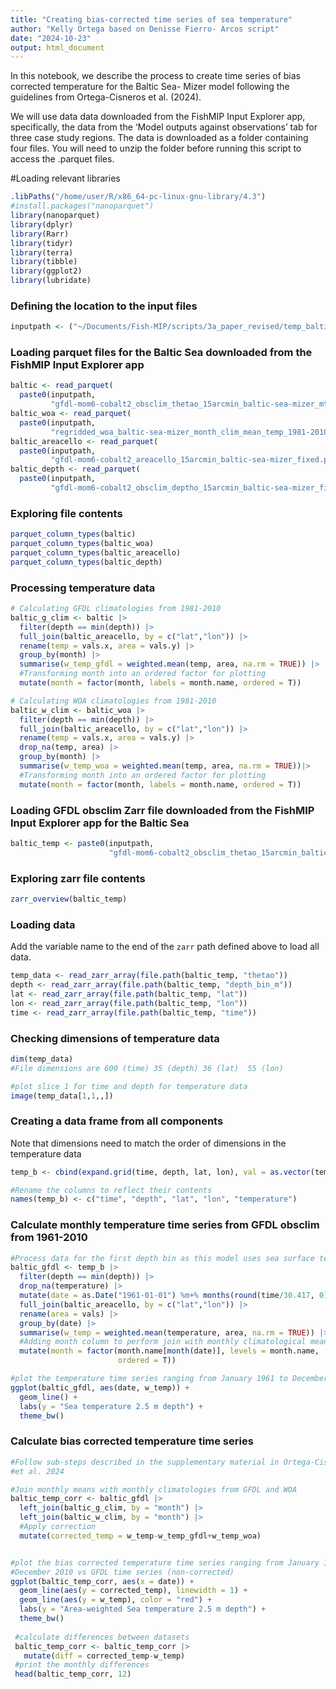```yaml
---
title: "Creating bias-corrected time series of sea temperature"
author: "Kelly Ortega based on Denisse Fierro- Arcos script"
date: "2024-10-23"
output: html_document
---
```

In this notebook, we describe the process to create time series of bias corrected temperature for the Baltic Sea- Mizer model following the guidelines from Ortega-Cisneros et al. (2024).

We will use data data downloaded from the FishMIP Input Explorer app, specifically, the data from the 'Model outputs against observations' tab for three case study regions. The data is downloaded as a folder containing four files. You will need to unzip the folder before running this script to access the .parquet files.

#Loading relevant libraries

```r
.libPaths("/home/user/R/x86_64-pc-linux-gnu-library/4.3")
#install.packages("nanoparquet")
library(nanoparquet)
library(dplyr)
library(Rarr)
library(tidyr)
library(terra)
library(tibble)
library(ggplot2)
library(lubridate)
```

### Defining the location to the input files
```r
inputpath <- ("~/Documents/Fish-MIP/scripts/3a_paper_revised/temp_baltic-sea-mizer/")
```

### Loading parquet files for the Baltic Sea downloaded from the FishMIP Input Explorer app 
```r
baltic <- read_parquet(
  paste0(inputpath,
         "gfdl-mom6-cobalt2_obsclim_thetao_15arcmin_baltic-sea-mizer_mthly_clim_mean_1981_2010.parquet"))
baltic_woa <- read_parquet(
  paste0(inputpath,
         "regridded_woa_baltic-sea-mizer_month_clim_mean_temp_1981-2010.parquet"))
baltic_areacello <- read_parquet(
  paste0(inputpath,
         "gfdl-mom6-cobalt2_areacello_15arcmin_baltic-sea-mizer_fixed.parquet"))
baltic_depth <- read_parquet(
  paste0(inputpath,
         "gfdl-mom6-cobalt2_obsclim_deptho_15arcmin_baltic-sea-mizer_fixed.parquet")) 
```

### Exploring file contents
```r
parquet_column_types(baltic)
parquet_column_types(baltic_woa)
parquet_column_types(baltic_areacello)
parquet_column_types(baltic_depth)
```

### Processing temperature data
```r
# Calculating GFDL climatologies from 1981-2010
baltic_g_clim <- baltic |>
  filter(depth == min(depth)) |>
  full_join(baltic_areacello, by = c("lat","lon")) |>
  rename(temp = vals.x, area = vals.y) |>
  group_by(month) |>
  summarise(w_temp_gfdl = weighted.mean(temp, area, na.rm = TRUE)) |>
  #Transforming month into an ordered factor for plotting
  mutate(month = factor(month, labels = month.name, ordered = T))

# Calculating WOA climatologies from 1981-2010
baltic_w_clim <- baltic_woa |>
  filter(depth == min(depth)) |>
  full_join(baltic_areacello, by = c("lat","lon")) |>
  rename(temp = vals.x, area = vals.y) |>
  drop_na(temp, area) |>
  group_by(month) |>
  summarise(w_temp_woa = weighted.mean(temp, area, na.rm = TRUE))|>
  #Transforming month into an ordered factor for plotting
  mutate(month = factor(month, labels = month.name, ordered = T))
```

### Loading GFDL obsclim Zarr file downloaded from the FishMIP Input Explorer app for the Baltic Sea
```r
baltic_temp <- paste0(inputpath,
                      "gfdl-mom6-cobalt2_obsclim_thetao_15arcmin_baltic-sea-mizer_monthly_1961_2010.zarr")
```

### Exploring zarr file contents
```r
zarr_overview(baltic_temp)
```

### Loading data

Add the variable name to the end of the `zarr` path defined above to load all data.
```r
temp_data <- read_zarr_array(file.path(baltic_temp, "thetao"))
depth <- read_zarr_array(file.path(baltic_temp, "depth_bin_m"))
lat <- read_zarr_array(file.path(baltic_temp, "lat"))
lon <- read_zarr_array(file.path(baltic_temp, "lon"))
time <- read_zarr_array(file.path(baltic_temp, "time"))
```

### Checking dimensions of temperature data

```r
dim(temp_data)
#File dimensions are 600 (time) 35 (depth) 36 (lat)  55 (lon)

#plot slice 1 for time and depth for temperature data
image(temp_data[1,1,,])
```

### Creating a data frame from all components

Note that dimensions need to match the order of dimensions in the temperature data
```r
temp_b <- cbind(expand.grid(time, depth, lat, lon), val = as.vector(temp_data))

#Rename the columns to reflect their contents
names(temp_b) <- c("time", "depth", "lat", "lon", "temperature")
```

### Calculate monthly temperature time series from GFDL obsclim from 1961-2010

```r
#Process data for the first depth bin as this model uses sea surface temperature
baltic_gfdl <- temp_b |> 
  filter(depth == min(depth)) |> 
  drop_na(temperature) |>
  mutate(date = as.Date("1961-01-01") %m+% months(round(time/30.417, 0))) |>
  full_join(baltic_areacello, by = c("lat","lon")) |>
  rename(area = vals) |>
  group_by(date) |>
  summarise(w_temp = weighted.mean(temperature, area, na.rm = TRUE)) |> 
  #Adding month column to perform join with monthly climatological mean data
  mutate(month = factor(month.name[month(date)], levels = month.name, 
                        ordered = T))

#plot the temperature time series ranging from January 1961 to December 2010
ggplot(baltic_gfdl, aes(date, w_temp)) +
  geom_line() +
  labs(y = "Sea temperature 2.5 m depth") +
  theme_bw()
```

### Calculate bias corrected temperature time series 

```r
#Follow sub-steps described in the supplementary material in Ortega-Cisneros 
#et al. 2024

#Join monthly means with monthly climatologies from GFDL and WOA
baltic_temp_corr <- baltic_gfdl |> 
  left_join(baltic_g_clim, by = "month") |> 
  left_join(baltic_w_clim, by = "month") |> 
  #Apply correction
  mutate(corrected_temp = w_temp-w_temp_gfdl+w_temp_woa)


#plot the bias corrected temperature time series ranging from January 1961 to 
#December 2010 vs GFDL time series (non-corrected)
ggplot(baltic_temp_corr, aes(x = date)) +
  geom_line(aes(y = corrected_temp), linewidth = 1) +
  geom_line(aes(y = w_temp), color = "red") +
  labs(y = "Area-weighted Sea temperature 2.5 m depth") +
  theme_bw()
  
 #calculate differences between datasets
 baltic_temp_corr <- baltic_temp_corr |> 
   mutate(diff = corrected_temp-w_temp)
 #print the monthly differences
 head(baltic_temp_corr, 12)
```

